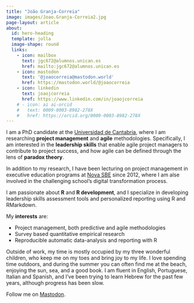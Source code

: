 ```yaml
---
title: "João Granja-Correia"
image: images/Joao.Granja-Correia2.jpg
page-layout: article
about:
  id: hero-heading
  template: jolla
  image-shape: round
  links:
    - icon: mailbox
      text: jgc672@alumnos.unican.es
      href: mailto:jgc672@alumnos.unican.es
    - icon: mastodon
      text: '@joaocorreia@mastodon.world'
      href: https://mastodon.world/@joaocorreia
    - icon: linkedin
      text: joaojcorreia
      href: https://www.linkedin.com/in/joaojcorreia
    # - icon: ai ai-orcid
    #   text: 0009-0003-8982-278X
    #   href: https://orcid.org/0009-0003-8982-278X
---
```


::: {#hero-heading}

:::

I am a PhD candidate at the [Universidad de Cantabria](https://web.unican.es/), where I am researching **project management** and **agile** methodologies. Specifically, I am interested in the **leadership skills** that enable agile project managers to contribute to project success, and how agile can be defined through the lens of **paradox theory**. 

In addition to my research, I have been lecturing on project management in executive education programs at [Nova SBE](https://www.novasbe.unl.pt/en/) since 2012, where I am alse involved in the challenging school's digital transformation process. 

I am passionate about **R** and **R development**, and I specialize in developing leadership skills assessment tools and personalized reporting using R and RMarkdown.


My **interests** are: 

* Project management, both predictive and agile methodologies
* Survey based quantitative empirical research
* Reproducible automatic data-analysis and reporting with R


Outside of work, my time is mostly occupied by my three wonderful children, who keep me on my toes and bring joy to my life. I love spending time outdoors, and during the summer you can often find me at the beach, enjoying the sun, sea, and a good book. I am fluent in English, Portuguese, Italian and Spanish, and I've been trying to learn Hebrew for the past few years, although progress has been slow. 

Follow me on <a rel="me" href="https://mastodon.world/@joaocorreia">Mastodon</a>.

